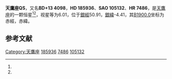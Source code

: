 {{Starbox begin
| name = 天鷹座QS
}}
{{Starbox observe
| epoch = [[J2000.0|J2000.0]]
| constell = [[天鷹座|天鷹座]]<ref name=SIMBAD>{{cite web
 | url=http://simbad.u-strasbg.fr/simbad/sim-id?Ident=HR+7486
 | title=Pulsating variable Star
 | publisher=Centre de Données astronomiques de Strasbourg
 | work=SIMBAD
 | accessdate=2012-07-13
 | archive-date=2016-03-18
 | archive-url=https://web.archive.org/web/20160318075153/http://simbad.u-strasbg.fr/simbad/sim-id?Ident=HR+7486
 | dead-url=no
 }}</ref><ref name=DATA>{{cite web
 | url=http://vizier.u-strasbg.fr/viz-bin/VizieR-5?-out.add=.&-source=5050&-corr=PK=HR&-out.max=9999&HR=7486
 | title=VizieR Detailed Page
 | accessdate=2012-07-13
 | archive-date=2016-03-05
 | archive-url=https://web.archive.org/web/20160305010359/http://vizier.u-strasbg.fr/viz-bin/VizieR-5?-out.add=.&-source=5050&-corr=PK=HR&-out.max=9999&HR=7486
 | dead-url=no
 }}</ref>
| 星官 = 
| ra = {{RA|19|41|5.5}}<ref name=SIMBAD /><ref name=DATA />
| dec = {{DEC|+13|48|56}}<ref name=SIMBAD /><ref name=DATA />
| appmag_v = 6.01<ref name=SIMBAD /><ref name=DATA />
}}
{{Starbox character
| class = B5V<ref name=SIMBAD /><ref name=DATA />
| b-v = -0.08<ref name=SIMBAD /><ref name=DATA />
| u-b = -0.52<ref name=SIMBAD /><ref name=DATA />
| r-i = <ref name=SIMBAD /><ref name=DATA />
| variable = 
}}
{{Starbox astrometry
| radial_v = -0.52
| prop_mo_ra = -14
| parallax = 
| p_error = 
}}
{{Starbox catalog
| names =BD+13 4098，[[SAO星表|SAO]] 105132，[[HD星表|HD]] 185936，[[HR星表|HR]] 7486}}
{{Starbox reference |Simbad=HR+7486}}
{{Starbox end}}

'''天鷹座QS'''，又名'''BD+13 4098'''，'''HD 185936'''、'''SAO 105132'''、'''HR 7486'''，是[[天鷹座|天鷹座]]的一颗恒星<ref name=SIMBAD /><ref name=DATA />，视星等为6.01，位于[[銀道座標系|銀經]]50.91，[[銀道座標系|銀緯]]-4.41，其[[B1900.0|B1900.0]]坐标为赤經{{RA|19|36|27.7}}，赤緯{{DEC|+13|-4.41|0}}。

== 参考文献 ==
{{reflist}}

{{star-stub}}

{{天鷹座恒星}}
[[Category:天鷹座|Category:天鷹座]]
[[Category:HD和HDE天體|185936]]
[[Category:HR天體|7486]]
[[Category:SAO天體|105132]]